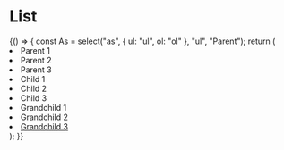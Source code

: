 
<Meta title="Objects/List" component={List} />

# List

<Preview>
  <Story name="default">
    {() => {
      const As = select("as", { ul: "ul", ol: "ol" }, "ul", "Parent");
      return (
        <List
          as={As}
          unstyled={boolean("unstyled", false, "Parent")}
          inline={boolean("inline", false, "Parent")}
          striped={select(
            "striped",
            {
              "": null,
              horizontal: "horizontal",
              vertical: "vertical",
            },
            null,
            "Parent"
          )}
          size={select("size", { "": null, lg: "lg" }, null, "Parent")}
          linkBlock={boolean("linkBlock", false, "Parent")}
        >
          <li>Parent 1</li>
          <li>Parent 2</li>
          <li>
            Parent 3
            <As>
              <li>Child 1</li>
              <li>Child 2</li>
              <li>
                Child 3
                <As>
                  <li>Grandchild 1</li>
                  <li>Grandchild 2</li>
                  <li>
                    <a href="!#">Grandchild 3</a>
                  </li>
                </As>
              </li>
            </As>
          </li>
        </List>
      );
    }}
  </Story>
</Preview>
